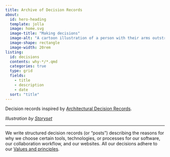 ```yaml
---
title: Archive of Decision Records
about:
  id: hero-heading
  template: jolla
  image: home.svg
  image-title: "Making decisions"
  image-alt: "A cartoon illustration of a person with their arms outstretched looking uncertain, with a green arrow and black arrow pointing in opposite directions, symbolising a choice or decision."
  image-shape: rectangle
  image-width: 20rem
listing:
  id: decisions
  contents: why-*/*.qmd
  categories: true
  type: grid
  fields:
    - title
    - description
    - date
  sort: "title"
---
```


```{=html}
<style>
div.quarto-about-jolla {
  margin-top: 0%
}
</style>
```

::: column-screen
::: {#hero-heading}
Decision records inspired by [Architectural Decision
Records](https://adr.github.io/). 

*Illustration by [Storyset](https://storyset.com/choice)*
:::
:::

<hr>

We write structured decision records (or "posts") describing the reasons
for why we choose certain tools, technologies, or processes for our
software, our collaboration workflow, and our websites. All our
decisions adhere to our [Values and
principles](https://seedcase-project.org/about/principles).

::: {#decisions}
:::


